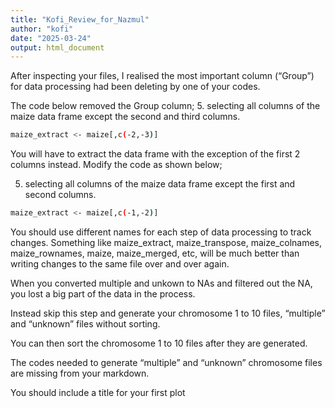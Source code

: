 ---
title: "Kofi_Review_for_Nazmul"
author: "kofi"
date: "2025-03-24"
output: html_document
---
After inspecting your files, I realised the most important column ("Group") for data processing had been deleting by one of your codes. 

The code below removed the Group column;
5. selecting all columns of the maize data frame except the second and third columns.

```sh
maize_extract <- maize[,c(-2,-3)]

```

You will have to extract the data frame with the exception of the first 2 columns instead.
Modify the code as shown below;

5. selecting all columns of the maize data frame except the first and second columns.
```sh
maize_extract <- maize[,c(-1,-2)]

```

You should use different names for each step of data processing to track changes. Something like maize_extract, maize_transpose, maize_colnames, maize_rownames, maize, maize_merged, etc, will be much better than writing changes to the same file over and over again.

When you converted multiple and unkown to NAs and filtered out the NA, you lost a big part of the data in the process.

Instead skip this step and generate your chromosome 1 to 10 files, "multiple" and "unknown" files without sorting.

You can then sort the chromosome 1 to 10 files after they are generated.

The codes needed to generate "multiple" and "unknown" chromosome files are missing from your markdown.

You should include a title for your first plot



